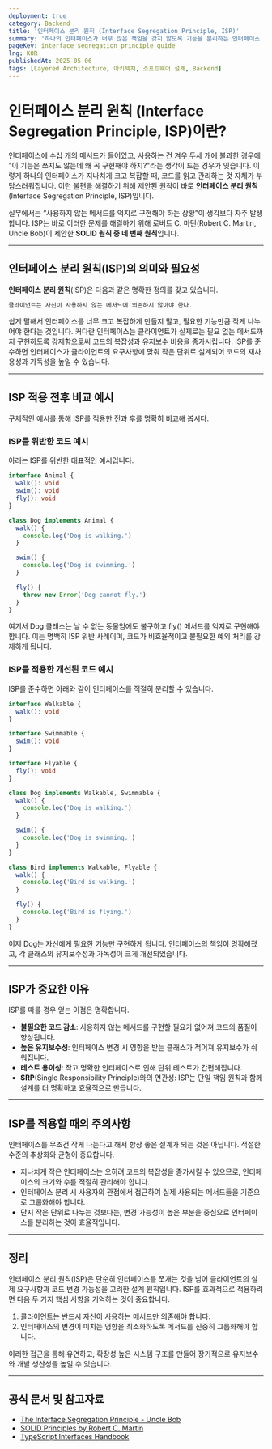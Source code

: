 ```yaml
---
deployment: true
category: Backend
title: '인터페이스 분리 원칙 (Interface Segregation Principle, ISP)'
summary: '하나의 인터페이스가 너무 많은 책임을 갖지 않도록 기능을 분리하는 인터페이스 분리 원칙(ISP)에 대해 자세히 알아봅니다.'
pageKey: interface_segregation_principle_guide
lng: KOR
publishedAt: 2025-05-06
tags: [Layered Architecture, 아키텍처, 소프트웨어 설계, Backend]
---
```


# 인터페이스 분리 원칙 (Interface Segregation Principle, ISP)이란?

인터페이스에 수십 개의 메서드가 들어있고, 사용하는 건 겨우 두세 개에 불과한 경우에 "이 기능은 쓰지도 않는데 왜 꼭 구현해야 하지?"라는 생각이 드는 경우가 잇습니다. 이렇게 하나의 인터페이스가 지나치게 크고 복잡할 때, 코드를 읽고 관리하는 것 자체가 부담스러워집니다. 이런 불편을 해결하기 위해 제안된 원칙이 바로 **인터페이스 분리 원칙**(Interface Segregation Principle, ISP)입니다.



실무에서는 “사용하지 않는 메서드를 억지로 구현해야 하는 상황”이 생각보다 자주 발생합니다. ISP는 바로 이러한 문제를 해결하기 위해 로버트 C. 마틴(Robert C. Martin, Uncle Bob)이 제안한 **SOLID 원칙 중 네 번째 원칙**입니다.

---

## 인터페이스 분리 원칙(ISP)의 의미와 필요성

**인터페이스 분리 원칙**(ISP)은 다음과 같은 명확한 정의를 갖고 있습니다.

```javascript showLineNumbers
클라이언트는 자신이 사용하지 않는 메서드에 의존하지 않아야 한다.
```

쉽게 말해서 인터페이스를 너무 크고 복잡하게 만들지 말고, 필요한 기능만큼 작게 나누어야 한다는 것입니다. 커다란 인터페이스는 클라이언트가 실제로는 필요 없는 메서드까지 구현하도록 강제함으로써 코드의 복잡성과 유지보수 비용을 증가시킵니다. ISP를 준수하면 인터페이스가 클라이언트의 요구사항에 맞춰 작은 단위로 설계되어 코드의 재사용성과 가독성을 높일 수 있습니다.

---

## ISP 적용 전후 비교 예시

구체적인 예시를 통해 ISP를 적용한 전과 후를 명확히 비교해 봅시다.

### ISP를 위반한 코드 예시

아래는 ISP를 위반한 대표적인 예시입니다.

```typescript title="ISP" showLineNumbers
interface Animal {
  walk(): void
  swim(): void
  fly(): void
}

class Dog implements Animal {
  walk() {
    console.log('Dog is walking.')
  }

  swim() {
    console.log('Dog is swimming.')
  }

  fly() {
    throw new Error('Dog cannot fly.')
  }
}
```

여기서 <codeline>Dog</codeline> 클래스는 날 수 없는 동물임에도 불구하고 <codeline>fly()</codeline> 메서드를 억지로 구현해야 합니다. 이는 명백히 ISP 위반 사례이며, 코드가 비효율적이고 불필요한 예외 처리를 강제하게 됩니다.

### ISP를 적용한 개선된 코드 예시

ISP를 준수하면 아래와 같이 인터페이스를 적절히 분리할 수 있습니다.

```typescript title="ISP" showLineNumbers
interface Walkable {
  walk(): void
}

interface Swimmable {
  swim(): void
}

interface Flyable {
  fly(): void
}

class Dog implements Walkable, Swimmable {
  walk() {
    console.log('Dog is walking.')
  }

  swim() {
    console.log('Dog is swimming.')
  }
}

class Bird implements Walkable, Flyable {
  walk() {
    console.log('Bird is walking.')
  }

  fly() {
    console.log('Bird is flying.')
  }
}
```

이제 Dog는 자신에게 필요한 기능만 구현하게 됩니다. 인터페이스의 책임이 명확해졌고, 각 클래스의 유지보수성과 가독성이 크게 개선되었습니다.

---

## ISP가 중요한 이유

ISP를 따를 경우 얻는 이점은 명확합니다.

- **불필요한 코드 감소**: 사용하지 않는 메서드를 구현할 필요가 없어져 코드의 품질이 향상됩니다.
- **높은 유지보수성**: 인터페이스 변경 시 영향을 받는 클래스가 적어져 유지보수가 쉬워집니다.
- **테스트 용이성**: 작고 명확한 인터페이스로 인해 단위 테스트가 간편해집니다.
- **SRP**(Single Responsibility Principle)와의 연관성: ISP는 단일 책임 원칙과 함께 설계를 더 명확하고 효율적으로 만듭니다.

---

## ISP를 적용할 때의 주의사항

인터페이스를 무조건 작게 나눈다고 해서 항상 좋은 설계가 되는 것은 아닙니다. 적절한 수준의 추상화와 균형이 중요합니다.

- 지나치게 작은 인터페이스는 오히려 코드의 복잡성을 증가시킬 수 있으므로, 인터페이스의 크기와 수를 적절히 관리해야 합니다.
- 인터페이스 분리 시 사용자의 관점에서 접근하여 실제 사용되는 메서드들을 기준으로 그룹화해야 합니다.
- 단지 작은 단위로 나누는 것보다는, 변경 가능성이 높은 부분을 중심으로 인터페이스를 분리하는 것이 효율적입니다.

---

## 정리

인터페이스 분리 원칙(ISP)은 단순히 인터페이스를 쪼개는 것을 넘어 클라이언트의 실제 요구사항과 코드 변경 가능성을 고려한 설계 원칙입니다. ISP를 효과적으로 적용하려면 다음 두 가지 핵심 사항을 기억하는 것이 중요합니다.

1. 클라이언트는 반드시 자신이 사용하는 메서드만 의존해야 합니다.
2. 인터페이스의 변경이 미치는 영향을 최소화하도록 메서드를 신중히 그룹화해야 합니다.

이러한 접근을 통해 유연하고, 확장성 높은 시스템 구조를 만들어 장기적으로 유지보수와 개발 생산성을 높일 수 있습니다.

---

## 공식 문서 및 참고자료

- [The Interface Segregation Principle - Uncle Bob](https://blog.cleancoder.com/uncle-bob/2020/10/21/TheInterfaceSegregationPrinciple.html)
- [SOLID Principles by Robert C. Martin](https://en.wikipedia.org/wiki/SOLID)
- [TypeScript Interfaces Handbook](https://www.typescriptlang.org/docs/handbook/2/objects.html)
